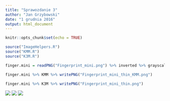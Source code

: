 ```yaml
---
title: "Sprawozdanie 3"
author: "Jan Grzybowski"
date: "1 grudnia 2016"
output: html_document
---
```


```r
knitr::opts_chunk$set(echo = TRUE)

source("ImageHelpers.R")
source("KMM.R")
source("K3M.R")
```

```r
finger.mini = readPNG("Fingerprint_mini.png") %>% inverted %>% grayscaled %>% binarized(function(x){x>0.4})

finger.mini %>% KMM %>% writePNG("Fingerprint_mini_thin_KMM.png")

finger.mini %>% K3M %>% writePNG("Fingerprint_mini_thin.png")
```
![](./Fingerprint_mini.png)
![](./Fingerprint_mini_thin_KMM.png)
![](./Fingerprint_mini_thin.png)



